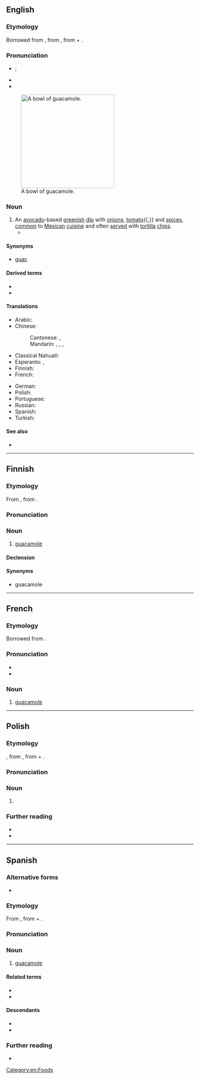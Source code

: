 {{also|Guacamole}}
==English==
{{wikipedia}}

===Etymology===
Borrowed from {{bor|en|es|guacamole}}, from {{der|en|nci|āhuacamōlli}}, from {{m|nci|āhuacatl||[[avocado]]}} + {{m|nci|mōlli||[[sauce]]; [[broth]]}}.

===Pronunciation===
* {{a|GA}} {{IPA|en|/ˌɡwɑ.kəˈmol.i/|/ˌɡwɑ.kəˈmoʊ.leɪ/}}; {{q|Spanish-influenced pronunciations}} {{IPAchar|/ɡwa.kaˈmo.le/|/wa.kaˈmo.le/}}
* {{audio|en|LL-Q1860 (eng)-Vealhurl-guacamole.wav|Audio (UK)}}
* {{rhymes|en|əʊli|s=4}}

[[File:Guacamole.jpg|right|thumb|250px|A bowl of guacamole.]]

===Noun===
{{en-noun|~}}

# An [[avocado]]-based [[greenish]] [[dip]] with [[onion]]s, [[tomato]]{{,}} and [[spice]]s, [[common]] to [[Mexican]] [[cuisine]] and often [[serve]]d with [[tortilla]] [[chip]]s.
#* {{quote-journal|en|author=Elizabeth Fagg|title=Cafeteria in Mexico|work=The New York Times|date=1942-04-05|url=https://www.nytimes.com/1942/04/05/archives/cafeteria-in-mexico-a-serveyourself-place-has-a-chaotic-charm-all.html|issn=0362-4331|passage=Typical Mexican food is prepared here according to ancient recipes and served in orthodox sequence, that is, '''guacamole''' at the beginning and frijoles at the end.}}

====Synonyms====
* {{sense|avocado-based greenish dip}} {{qualifier|informal}} [[guac]]

====Derived terms====
* {{l|en|holy guacamole}}
* {{l|en|peamole}}

====Translations====
{{trans-top|avocado-based greenish dip}}
* Arabic: {{t|ar|غُوَّاكَامُولِي}}
* Chinese:
*: Cantonese: {{t|yue|牛油果醬}}, {{t|yue|牛油果酱|tr=ngau4 jau4 gwo2 zoeng3}}
*: Mandarin: {{t|cmn|鱷梨醬}}, {{t|cmn|鳄梨酱|tr=èlíjiàng}}, {{t+|cmn|酪梨醬}}, {{t+|cmn|酪梨酱|tr=luòlíjiàng}}
* Classical Nahuatl: {{t|nci|āhuacamōlli}}
* Esperanto: {{t|eo|avokada kaĉo}}, {{t|eo|gvakamolo}}
* Finnish: {{t+|fi|guacamole}}
* French: {{t+|fr|guacamole|m}}
{{trans-mid}}
* German: {{t+|de|Guacamole|f}}
* Polish: {{t+|pl|guacamole|n}}
* Portuguese: {{t+|pt|guacamole|m}}
* Russian: {{t+|ru|гуакамоле}}
* Spanish: {{t+|es|guacamole}}
* Turkish: {{t|tr|guakamole}}
{{trans-bottom}}

====See also====
* {{l|en|avocado}}

[[Category:en:Foods]]

----

==Finnish==

===Etymology===
From {{bor|fi|es|guacamole}}, from {{der|fi|nci|āhuacamōlli}}.

===Pronunciation===
{{fi-p|guakamo(:)le}}

===Noun===
{{fi-noun}}

# [[#English|guacamole]] {{gloss|dip}}

====Declension====
{{fi-decl-nalle|guacamol|||a}}

====Synonyms====
* guacamole {{l|fi|dippi}}

----

==French==

===Etymology===
Borrowed from {{bor|fr|es|guacamole}}.

===Pronunciation===
* {{fr-IPA|gwacamole}}
* {{audio|fr|Fr-Paris--guacamole.ogg|Audio (Paris)}}

===Noun===
{{fr-noun|m}}

# [[#English|guacamole]] {{gloss|dip}}

----

==Polish==
{{wp|lang=pl}}

===Etymology===
{{ubor|pl|es|guacamole}}, from {{der|pl|nci|āhuacamōlli}}, from {{m|nci|āhuacatl}} + {{m|nci|mōlli}}.

===Pronunciation===
{{pl-p|głakamole|a=LL-Q809 (pol)-Poemat-guacamole.wav|h=gua.ca.mo.le}}

===Noun===
{{pl-noun|n|indecl=yes}}

# {{l|en|guacamole}}

===Further reading===
* {{R:pl:WSJP}}
* {{R:pl:PWN}}

{{C|pl|Sauces}}

----

==Spanish==
{{wikipedia|lang=es}}

===Alternative forms===
* {{alter|es|guacamol||Central America, Cuba}}

===Etymology===
From {{bor|es|nci|āhuacamōlli}}, from {{m|nci|āhuacatl||avocado fruit}} + {{m|nci|mōlli||sauce, something ground}}.

===Pronunciation===
{{es-pr|+<audio:LL-Q1321 (spa)-Millars-guacamole.wav;Audio (Spain)>}}

===Noun===
{{es-noun|m}}

# [[#English|guacamole]]

====Related terms====
* {{l|es|aguacate}}
* {{l|es|mole}}

====Descendants====
* {{desc|en|guacamole|bor=1}}
* {{desc|de|Guacamole|bor=1}}

===Further reading===
* {{R:es:DRAE}}

{{C|es|Sauces}}